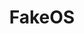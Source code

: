 ---
title: FakeOS
image: FakeOS.png
description: File manager, text editor and a terminal shell all in one
link: https://github.com/Cuber01/FakeOS
---